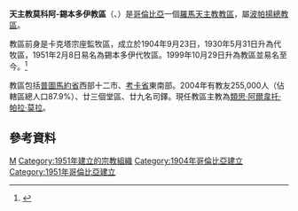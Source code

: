 {{Infobox Roman Catholic diocese
|Roman Catholic Diocese of = 天主教莫科阿-錫本多伊教區
|Latin name of diocese = Dioecesis Mocoënsis-Sibundoyensis
|image=Escudo de la Diócesis de Mocoa-Sibundoy.svg
|caption =教區徽章
|location = [[哥倫比亞|哥倫比亞]]
|territory = 普圖馬約省西部、考卡省東南部
|population = 255,000
|rite = 拉丁禮
|patron =
|province = 波帕揚
|established = 1904年
|cathedral= 聖亞豐索主教座堂
|co-cathedral =聖彌額爾副主教座堂
|leadership = 主教
|website =[http://diocmocoasibundoy.org/ 官方網頁]
|教宗 =
|metropolitan =
|ordinary =類思·阿爾韋托·帕拉·莫拉
|coadjutor bishop =
|emeritus =
}}

'''天主教莫科阿-錫本多伊教區'''（{{lang-la|Dioecesis Mocoënsis-Sibundoyensis}}、{{lang-es|Diócesis de Mocoa-Sibundoy}}）是[[哥倫比亞|哥倫比亞]]一個[[羅馬天主教|羅馬天主教]][[教區|教區]]，屬[[天主教波帕揚總教區|波帕揚總教區]]。

教區前身是卡克塔宗座監牧區，成立於1904年9月23日，1930年5月31日升為代牧區，1951年2月8日易名為錫本多伊代牧區。1999年10月29日升為教區並易名至今。<ref>{{Cite web |url=http://www.vatican.va/holy_father/john_paul_ii/apost_constitutions/documents/hf_jp-ii_apc_19991029_catholica-fides_lt.html |title=升為教區的宗座憲令 |access-date=2014-04-01 |archive-date=2014-05-18 |archive-url=https://web.archive.org/web/20140518003041/http://www.vatican.va/holy_father/john_paul_ii/apost_constitutions/documents/hf_jp-ii_apc_19991029_catholica-fides_lt.html |dead-url=no }}</ref>

教區包括[[普圖馬約省|普圖馬約省]]西部十二市、[[考卡省|考卡省]]東南部。2004年有教友255,000人（佔轄區總人口87.9%）、廿三個堂區、廿九名司鐸。現任教區主教為[[類思·阿爾韋托·帕拉·莫拉|類思·阿爾韋托·帕拉·莫拉]]。

==參考資料==
{{reflist}}

{{哥倫比亞天主教教區}}

{{DEFAULTSORT:Diócesis de Mocoa-Sibundoy}}
[[Category:哥倫比亞天主教教區|M]]
[[Category:1951年建立的宗教組織|Category:1951年建立的宗教組織]]
[[Category:1904年哥倫比亞建立|Category:1904年哥倫比亞建立]]
[[Category:1951年哥倫比亞建立|Category:1951年哥倫比亞建立]]